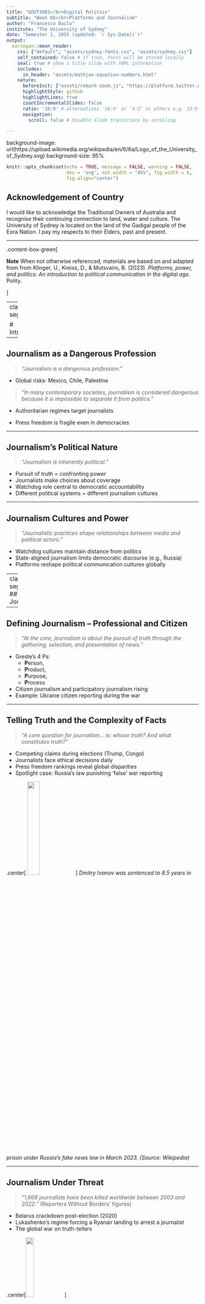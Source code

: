 ```yaml
---
title: "GOVT3901</br>Digital Politics"
subtitle: "Week 05</br>Platforms and Journalism"
author: "Francesco Bailo"
institute: "The University of Sydney"
date: "Semester 1, 2025 (updated: `r Sys.Date()`)"
output:
  xaringan::moon_reader:
    css: ["default", "assets/sydney-fonts.css", "assets/sydney.css"]
    self_contained: false # if true, fonts will be stored locally
    seal: true # show a title slide with YAML information
    includes:
      in_header: "assets/mathjax-equation-numbers.html"
    nature:
      beforeInit: ["assets/remark-zoom.js", "https://platform.twitter.com/widgets.js"]
      highlightStyle: github
      highlightLines: true
      countIncrementalSlides: false
      ratio: '16:9' # alternatives '16:9' or '4:3' or others e.g. 13:9
      navigation:
        scroll: false # disable slide transitions by scrolling

---
```


background-image: url(https://upload.wikimedia.org/wikipedia/en/6/6a/Logo_of_the_University_of_Sydney.svg)
background-size: 95%

```r

knitr::opts_chunk$set(echo = TRUE, message = FALSE, warning = FALSE, 
                      dev = 'svg', out.width = "45%", fig.width = 6,
                      fig.align="center")

```

## Acknowledgement of Country

I would like to acknowledge the Traditional Owners of Australia and  recognise their continuing connection to land, water and culture. The  University of Sydney is located on the land of the Gadigal people  of the Eora Nation. I pay my respects to their Elders, past and present.



---

.content-box-green[

**Note** When not otherwise referenced, materials are based on and adapted from from Klinger, U., Kreiss, D., & Mutsvairo, B. (2023). *Platforms, power, and politics: An introduction to political communication in the digital age*. Polity.

]


---
class: segue-red

# Introduction  

---

## Journalism as a Dangerous Profession  
> *"Journalism is a dangerous profession."*  

- Global risks: Mexico, Chile, Palestine  

> *"In many contemporary societies, journalism is considered dangerous because it is impossible to separate it from politics."*  

- Authoritarian regimes target journalists  

- Press freedom is fragile even in democracies  

---

## Journalism’s Political Nature  
> *"Journalism is inherently political."*  

- Pursuit of truth = confronting power  
- Journalists make choices about coverage  
- Watchdog role central to democratic accountability  
- Different political systems = different journalism cultures  

---

## Journalism Cultures and Power  
> *"Journalistic practices shape relationships between media and political actors."*  

- Watchdog cultures maintain distance from politics  
- State-aligned journalism limits democratic discourse (e.g., Russia)  
- Platforms reshape political communication cultures globally  

---
class: segue-red
## What Is Journalism?  

---

## Defining Journalism – Professional and Citizen  
> *"At the core, journalism is about the pursuit of truth through the gathering, selection, and presentation of news."*  

- Greste’s 4 Ps: 
  - **P**erson, 
  - **P**roduct, 
  - **P**urpose, 
  - **P**rocess  
- Citizen journalism and participatory journalism rising  
- Example: Ukraine citizen reporting during the war  

---

## Telling Truth and the Complexity of Facts  
> *"A core question for journalism... is: whose truth? And what constitutes truth?"*  

- Competing claims during elections (Trump, Congo)  
- Journalists face ethical decisions daily  
- Press freedom rankings reveal global disparities  
- Spotlight case: Russia’s law punishing ‘false’ war reporting  

.center[
<img src = 'https://upload.wikimedia.org/wikipedia/commons/7/7d/Dmitry_Ivanov_in_the_court.jpg' width = '25%'></img>
]
*Dmitry Ivanov was sentenced to 8.5 years in prison under Russia's fake news law in March 2023. (Source: Wikipedia)*

---

## Journalism Under Threat  
> *"1,668 journalists have been killed worldwide between 2003 and 2022."* (Reporters Without Borders' figures) 

- Belarus crackdown post-election (2020)  
- Lukashenko's regime forcing a Ryanair landing to arrest a journalist  
- The global war on truth-tellers  

.center[<img src = 'https://maps.wikimedia.org/img/osm-intl,4,47.4,26.5,300x350@2x.png?lang=en&domain=en.wikipedia.org&title=Ryanair_Flight_4978&revid=1281333307&groups=_45550a72c2a49b026f819838c67460345668b345' width = '20%'>]

---
class: segue-red
# Journalism and Its Connections to Politics  

---

## Journalism’s Role in Democracy  
> *"Journalism is a precondition for democratic governing."*  

### Why Journalism is Essential for Democracy:
- **Provides reliable information** citizens need to make political decisions
- **Aggregates public voices** and social grievances, reflecting them back to society
- **Enables public deliberation** by informing debates, policy priorities, and elections
- **Serves as a watchdog** over power, holding government, corporations, and elites accountable
- Without journalism:  
  - *"It is hard for a society to know itself in an immediate way."*  
  - Citizens struggle to prioritise policy agendas or solve problems collectively 
  
.content-box-red[ 
According to Habermas, journalism (independent from market logics) is essential for the functioning of the public sphere.
]


---

## Journalism’s Three Core Political Functions  
### 1. Gatekeeping  
> *"Journalists reduce the amount of information pouring into public consciousness every day."* 

.pull-left[

.center[<img src = '../img/gatekeeping.webp' width = '30%'>]

.small[
> *"Gatekeeping describes the powerful process through which events are covered by the mass media, explaining how and why certain information either passes through gates or is closed off from media attention."* (Shoemaker & Vos 2009)
]
]

.pull-right[

### What is Gatekeeping?
- Journalists act as **filters**, deciding what information reaches the public  
- They **select, prioritise, and reject** stories based on news values, time, and space limits  
- Goal: **"Keep the junk, nonsense, and 'bullshit' out" (Frankfurt 2009)**  



.footnote[Shoemaker, P. J. & Vos, T. (2009) *Gatekeeping Theory*. Routledge.]

]

---

## The Rise of **Networked Gatekeeping**  
### Platforms Change Who Controls the Gate
> *"In the platform era, there are many more actors involved in gatekeeping – including trusted but non-institutional curators of news and information on social media."*  

- **Influencers, activists, bloggers, and citizen journalists** now shape what information circulates
- Example: **Trending Twitter topics** push stories into mainstream news agendas
- **"Gatewatching"** (Bruns 2005/2018): online users monitor, amplify, or challenge professional media content

.footnote[
Bruns, A. (2005) *Gatewatching: Collaborative Online News Production*. Peter Lang.
]

---

## Why It Matters
- Traditional journalists have lost **exclusive control** over information flows
- Publics now exposed to **multiple gatekeepers** shaping **diverse, fragmented, and sometimes conflicting agendas**
- Example: **Teenagers on TikTok reaching larger audiences than newsrooms**
- Networked gatekeeping affects:
  - What becomes news
  - **How quickly stories spread**
  - **Whose voices dominate public debates**

---

## Agenda Setting and Framing  
### 2. Agenda Setting  
> *"The more coverage an issue receives, the more important it is to people."*  

- Transferring salience from media to politics  
- Social media enables grassroots agenda-setting  

### 3. Framing  
> *"Frames define problems, diagnose causes, make moral judgements, and suggest remedies."*  

- Example: Protesters as activists or troublemakers  

---

## Platforms Shift the Power  
> *"Teenagers streaming TikTok videos... can have larger audiences than journalists."*  

### The Erosion of Journalism’s Exclusive Gatekeeping Power (but also agenda setting and framing)
- Platforms like **TikTok, YouTube, Twitter/X, Facebook** have **transformed media ecosystems**
- Anyone — **activists, influencers, politicians, or ordinary users** — can now:
  - Publish content
  - Reach large audiences instantly
  - Set the news agenda

> *"Journalists are not alone anymore in selecting information and making decisions about how often and with what frames they report about them."*


---
class: segue-red

# Journalists’ Relationship to Their Publics  

---


## Public Trust, Knowledge, and Platform Dynamics  
> *"Journalism faces a number of crises in their relationships with publics across the world."*

### Journalism’s Crisis of Trust and Confidence
- Even in democracies with strong press protections, journalism faces:
  1. **Economic challenges**
  2. **Falling public confidence**
  3. **Growing political attacks on journalists**

> *"Declines in public confidence and trust... are related in part to shifts in media and technology."*

---

## Why Is Public Trust Eroding? (Although not everywhere...)
- Digitisation and platforms changed the **rules of journalism**:
  - **Click-driven content** incentivised sensationalism and clickbait

> *"User-generated content sits alongside citizen journalism, meaning that sources of information are harder to determine for publics."*

- Audiences overwhelmed by **information abundance** and **"news finds me"** habits

.content-box-yellow[

And yet...

- Some Global South regions (India, parts of Africa) report **strong journalism resilience**
- Crises are **not universal** — they differ by context

]


---

## Clickbait Media and Public Trust

> *"Social media simultaneously serves as a distribution platform and reputation builder, as social recommendations take the place of expensive investments in high-quality journalism."*  

### The Rise of Clickbait Media
- Social media transforms news distribution and trust-building
- **"Credibility cascades"**: stories gain credibility *as they are shared* — not because of journalistic quality
- Low-cost, fast-entry digital markets encourage **"hit-and-run" content production**
- News producers increasingly focus on **engagement metrics** (likes, shares) rather than verification
- **"Clickbait" headlines** optimise emotional reaction and virality over substance

.footnote[Munger, K. (2020). All the News That’s Fit to Click: The Economics of Clickbait Media. *Political Communication*, 37(3), 376–397. https://doi.org/10.1080/10584609.2019.1687626]

---

## Clickbait Media and Public Trust
### Implications for Journalism and Democracy
- Platforms like **Facebook incentivise low-cost content**, undermining traditional journalism
- Example: **Upworthy’s rise and fall**—rapid audience growth through clickbait, then collapse after algorithm changes
- **Legacy media’s reputation is weakened**:  
  - *"Reputation has actually become a liability for many (especially conservative) consumers who distrust established media outlets."*
- Highly partisan or "zero-credibility" sites thrive by exploiting:
  - **Low digital literacy**
  - **Ideological bias**
  - **Social media algorithms**
- Munger warns: *"The mature online news industry represents the culmination of this de-valuing of reputation."*

---
## The Role of Media Knowledge

> *"Knowledge about how the news is made... plays an important role in how people select news sources."*

- Those with **higher media literacy**:
  - Use social media **as part of a broader news mix**
  - Understand **platforms are not neutral** — algorithms influence visibility
- Those with **lower media knowledge** risk relying **only on social media** — increasing vulnerability to misinformation


---
class: segue-red

# Algorithmic Journalism  

---

## What is Algorithmic Journalism?

.pull-left[

1. **Automated Content Production**
   - Algorithms generate simple, repetitive news stories:
     - Weather updates
     - Sports scores
     - Stock market summaries
   - Thanks to **GenAI** complexity of "story" can increase
2. **Data Mining**
   - Algorithms help find patterns and stories hidden in large datasets
   - Enables new forms of investigative journalism

]

.pull-right[

3. **Algorithmic News Dissemination**
   - Social media platforms and websites **prioritise content** based on:
     - Engagement (likes, shares)
     - Click-through rates
   - Algorithms **shape who sees what news** — creating *filter bubbles* or *echo chambers*

4. **Content Optimisation**
   - News outlets use algorithms to:
     - Test headlines (A/B testing)
     - Format content to maximise clicks and shares
     - Tailor newsfeeds for individual users

]

---

## Benefits and Risks of Algorithmic Journalism

.pull-left[

### Benefits:
✅ Speed and efficiency — frees journalists for investigative work  
✅ Handles large datasets beyond human capacity  
✅ Enables **personalised news** experiences  

]

.pull-right[

### Risks:
- **Loss of journalistic jobs** as automation replaces human reporting
- **Misinformation risk** if algorithms use bad data or fail to fact-check
- **"Industrial assembly line" journalism**—shifting away from investigative craft
- News becomes driven by **algorithmic popularity** rather than civic value
- Creates **feedback loops** — sensational content spreads faster


]




---
class: segue-red

# Summary  

---

## Journalism’s Evolving Role in Digital Politics  

.content-box-yellow[

- Journalism remains **central to democracy** — informs publics, holds power to account  

]

- **Platforms reshape journalism** — changing how news is produced, distributed, and consumed  
- Rise of **citizen journalism, influencers, and activists** bypassing traditional media  
- Journalism faces crises of **trust, economic sustainability, and political attacks**  
- **Fake news and hyper-partisan media** challenge journalistic authority  
- **Business models disrupted** — outlets experiment with paywalls, crowdfunding, and non-profit models  
- **Algorithmic journalism** automates routine reporting but raises risks of misinformation and loss of human judgment  

.content-box-green[

- Journalism’s role as **gatekeeper, agenda setter, and framer** now shared with platforms and social media users  

]





---
class: center, middle
# Attendance

## Get your phone out!


---
class: inverse, center, middle

# Any Quick Question?

---
class: center, middle

# See you next week!


